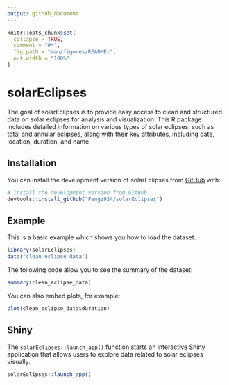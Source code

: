 ```yaml
---
output: github_document
---
```


<!-- README.md is generated from README.Rmd. Please edit that file -->

```r
knitr::opts_chunk$set(
  collapse = TRUE,
  comment = "#>",
  fig.path = "man/figures/README-",
  out.width = "100%"
)
```

# solarEclipses

<!-- badges: start -->
<!-- badges: end -->

The goal of solarEclipses is to provide easy access to clean and structured data on solar eclipses for analysis and visualization. This R package includes detailed information on various types of solar eclipses, such as total and annular eclipses, along with their key attributes, including date, location, duration, and name. 

## Installation

You can install the development version of solarEclipses from [GitHub](https://github.com/) with:

``` r
# Install the development version from GitHub
devtools::install_github("Fengz924/solarEclipses")
```

## Example

This is a basic example which shows you how to load the dataset.

```r
library(solarEclipses)
data("clean_eclipse_data")
```

The following code allow you to see the summary of the dataset:

```r
summary(clean_eclipse_data)
```


You can also embed plots, for example:

```r
plot(clean_eclipse_data$duration)
```


## Shiny
The `solarEclipses::launch_app()` function starts an interactive Shiny application that allows users to explore data related to solar eclipses visually. 
```r
solarEclipses::launch_app()
```



